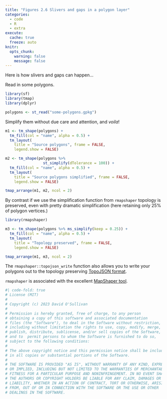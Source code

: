 ```yaml
---
title: "Figures 2.6 Slivers and gaps in a polygon layer"
categories: 
  - code
  - R
  - extra
execute: 
  cache: true
  freeze: auto
knitr:
  opts_chunk: 
    warning: false
    message: false
---
```


Here is how slivers and gaps can happen...

Read in some polygons.

```r
library(sf)
library(tmap)
library(dplyr)

polygons <- st_read("some-polygons.gpkg")
```

Simplify them without due care and attention, and _voila_! 

```r
m1 <- tm_shape(polygons) +
  tm_fill(col = "name", alpha = 0.5) +
  tm_layout(
    title = "Source polygons", frame = FALSE,
    legend.show = FALSE)

m2 <- tm_shape(polygons %>% 
                 st_simplify(dTolerance = 100)) +
  tm_fill(col = "name", alpha = 0.5) +
  tm_layout(
    title = "Source polygons simplified", frame = FALSE,
    legend.show = FALSE)

tmap_arrange(m1, m2, ncol = 2)
```

By contrast if we use the simplification function from `rmapshaper` topology is preserved, even with pretty dramatic simplification (here retaining only 25% of polygon vertices.)

```r
library(rmapshaper)

m3 <- tm_shape(polygons %>% ms_simplify(keep = 0.25)) +
  tm_fill(col = "name", alpha = 0.5) +
  tm_layout(
    title = "Topology preserved", frame = FALSE,
    legend.show = FALSE)

tmap_arrange(m1, m3, ncol = 2)
```

The `rmapshaper::topojson_write` function also allows you to write your polygons out to the topology preserving [TopoJSON format](https://github.com/topojson/topojson).

`rmapshaper` is associated with the excellent [MapShaper tool](http://www.mapshaper.org/).

```r
#| code-fold: true
# License (MIT)
#
# Copyright (c) 2023 David O'Sullivan
#
# Permission is hereby granted, free of charge, to any person
# obtaining a copy of this software and associated documentation
# files (the "Software"), to deal in the Software without restriction,
# including without limitation the rights to use, copy, modify, merge,
# publish, distribute, sublicense, and/or sell copies of the Software,
# and to  permit persons to whom the Software is furnished to do so,
# subject to the following conditions:
#
# The above copyright notice and this permission notice shall be included
# in all copies or substantial portions of the Software.
#
# THE SOFTWARE IS PROVIDED "AS IS", WITHOUT WARRANTY OF ANY KIND, EXPRESS
# OR IMPLIED, INCLUDING BUT NOT LIMITED TO THE WARRANTIES OF MERCHANTABILITY,
# FITNESS FOR A PARTICULAR PURPOSE AND NONINFRINGEMENT. IN NO EVENT SHALL
# THE AUTHORS OR COPYRIGHT HOLDERS BE LIABLE FOR ANY CLAIM, DAMAGES OR OTHER
# LIABILITY, WHETHER IN AN ACTION OF CONTRACT, TORT OR OTHERWISE, ARISING
# FROM, OUT OF OR IN CONNECTION WITH THE SOFTWARE OR THE USE OR OTHER
# DEALINGS IN THE SOFTWARE.
```

